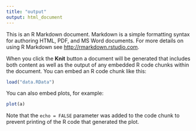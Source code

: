 ```yaml
---
title: "output"
output: html_document
---
```


This is an R Markdown document. Markdown is a simple formatting syntax for authoring HTML, PDF, and MS Word documents. For more details on using R Markdown see <http://rmarkdown.rstudio.com>.

When you click the **Knit** button a document will be generated that includes both content as well as the output of any embedded R code chunks within the document. You can embed an R code chunk like this:

```r
load("data.RData")
```

You can also embed plots, for example:

```r
plot(a)
```

Note that the `echo = FALSE` parameter was added to the code chunk to prevent printing of the R code that generated the plot.
